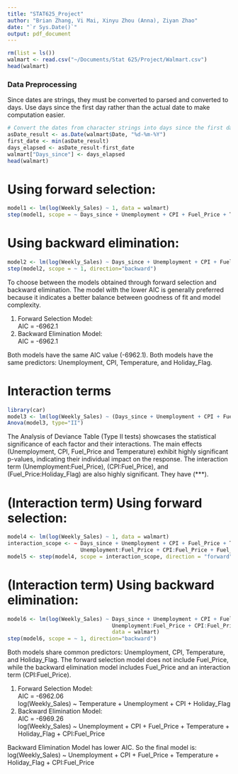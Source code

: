 ```yaml
---
title: "STAT625_Project"
author: "Brian Zhang, Vi Mai, Xinyu Zhou (Anna), Ziyan Zhao"
date: "`r Sys.Date()`"
output: pdf_document
---
```

```r
rm(list = ls())
walmart <- read.csv("~/Documents/Stat 625/Project/Walmart.csv")
head(walmart)
```

### Data Preprocessing 

Since dates are strings, they must be converted to parsed and converted to days. Use days since the first day rather than the actual date to make computation easier. 
```r
# Convert the dates from character strings into days since the first date 
asDate_result <- as.Date(walmart$Date, "%d-%m-%Y")
first_date <- min(asDate_result)
days_elapsed <- asDate_result-first_date
walmart["Days_since"] <- days_elapsed
head(walmart)
```
# Using forward selection:

```r
model1 <- lm(log(Weekly_Sales) ~ 1, data = walmart)
step(model1, scope = ~ Days_since + Unemployment + CPI + Fuel_Price + Temperature + Holiday_Flag, direction="forward")
```

# Using backward elimination:

```r
model2 <- lm(log(Weekly_Sales) ~ Days_since + Unemployment + CPI + Fuel_Price + Temperature + Holiday_Flag, data = walmart)
step(model2, scope = ~ 1, direction="backward")
```

To choose between the models obtained through forward selection and backward elimination. The model with the lower AIC is generally preferred because it indicates a better balance between goodness of fit and model complexity.    

1. Forward Selection Model:      
   AIC = -6962.1      
2. Backward Elimination Model:     
   AIC = -6962.1    
   
Both models have the same AIC value (-6962.1). Both models have the same predictors: Unemployment, CPI, Temperature, and Holiday_Flag.

# Interaction terms 

```r
library(car)
model3 <- lm(log(Weekly_Sales) ~ (Days_since + Unemployment + CPI + Fuel_Price + Temperature + Holiday_Flag)^6, data = walmart)
Anova(model3, type="II")
```

The Analysis of Deviance Table (Type II tests) showcases the statistical significance of each factor and their interactions. The main effects (Unemployment, CPI, Fuel_Price and Temperature) exhibit highly significant p-values, indicating their individual impact on the response. The interaction term (Unemployment:Fuel_Price), (CPI:Fuel_Price), and (Fuel_Price:Holiday_Flag) are also highly significant. They have (***).


# (Interaction term) Using forward selection:

```r
model4 <- lm(log(Weekly_Sales) ~ 1, data = walmart)
interaction_scope <- ~ Days_since + Unemployment + CPI + Fuel_Price + Temperature + Holiday_Flag + 
                       Unemployment:Fuel_Price + CPI:Fuel_Price + Fuel_Price:Holiday_Flag
model5 <- step(model4, scope = interaction_scope, direction = "forward")
```

# (Interaction term) Using backward elimination:

```r
model6 <- lm(log(Weekly_Sales) ~ Days_since + Unemployment + CPI + Fuel_Price + Temperature + Holiday_Flag + 
                                 Unemployment:Fuel_Price + CPI:Fuel_Price + Fuel_Price:Holiday_Flag, 
                                 data = walmart)
step(model6, scope = ~ 1, direction="backward")
```

Both models share common predictors: Unemployment, CPI, Temperature, and Holiday_Flag. The forward selection model does not include Fuel_Price, while the backward elimination model includes Fuel_Price and an interaction term (CPI:Fuel_Price).

1. Forward Selection Model:      
   AIC = -6962.06    
   log(Weekly_Sales) ~ Temperature + Unemployment + CPI + Holiday_Flag      
2. Backward Elimination Model:      
   AIC = -6969.26      
   log(Weekly_Sales) ~ Unemployment + CPI + Fuel_Price + Temperature + Holiday_Flag + CPI:Fuel_Price    

Backward Elimination Model has lower AIC. So the final model is:     
log(Weekly_Sales) ~ Unemployment + CPI + Fuel_Price + Temperature + Holiday_Flag + CPI:Fuel_Price







